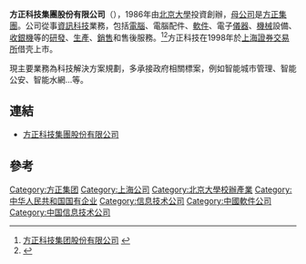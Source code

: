 {{Infobox_Company |
  company_name   = 方正科技集團股份有限公司 |
  company_logo   = [[File:foundertech.gif|File:foundertech.gif]] |
  company_type   = [[國有企業|國有企業]] |
  company_slogan = |
  foundation     = 1986年|
  location       = [[中國|中國]][[上海|上海]]|
  key_people     = [[董事長|董事長]]：方中華|
  industry       = [[資訊科技|資訊科技]]|
  products       = |
  revenue        = |
  net_income     = |
  parent         = [[方正集團|方正集團]]|
  homepage       = [http://www.foundertech.com/ 方正科技集團股份有限公司]
}}

'''方正科技集團股份有限公司'''（{{SSE|600601}}），1986年由[[北京大學|北京大學]]投資創辦，[[母公司|母公司]]是[[方正集團|方正集團]]。公司從事[[資訊科技|資訊科技]]業務，包括[[電腦|電腦]]、電腦配件、[[軟件|軟件]]、電子[[儀器|儀器]]、[[機械|機械]]設備、[[收銀機|收銀機]]等的[[研發|研發]]、[[生產|生產]]、[[銷售|銷售]]和售後服務。<ref>[http://www.foundertech.com/tabid/81/Default.aspx 方正科技集团股份有限公司] {{webarchive|url=https://web.archive.org/web/20080524014254/http://www.foundertech.com/tabid/81/Default.aspx |date=2008-05-24 }}</ref><ref>{{Cite web |url=http://money.finance.sina.com.cn/corp/go.php/vCI_CorpInfo/stockid/600601.phtml |title=方正科技 |access-date=2008-05-31 |archive-date=2020-09-29 |archive-url=https://web.archive.org/web/20200929023938/http://money.finance.sina.com.cn/corp/go.php/vCI_CorpInfo/stockid/600601.phtml |dead-url=no }}</ref>方正科技在1998年於[[上海證券交易所|上海證券交易所]]借壳上市。

現主要業務為科技解決方案規劃，多承接政府相關標案，例如智能城市管理、智能公安、智能水網...等。

== 連結 ==
*[http://www.foundertech.com/ 方正科技集團股份有限公司] {{Wayback|url=http://www.foundertech.com/ |date=20080618212652 }}

== 參考 ==
{{reflist}}

[[Category:方正集团|Category:方正集团]]
[[Category:上海公司|Category:上海公司]]
[[Category:北京大學校辦產業|Category:北京大學校辦產業]]
[[Category:中华人民共和国国有企业|Category:中华人民共和国国有企业]]
[[Category:信息技术公司|Category:信息技术公司]]
[[Category:中國軟件公司|Category:中國軟件公司]]
[[Category:中国信息技术公司|Category:中国信息技术公司]]